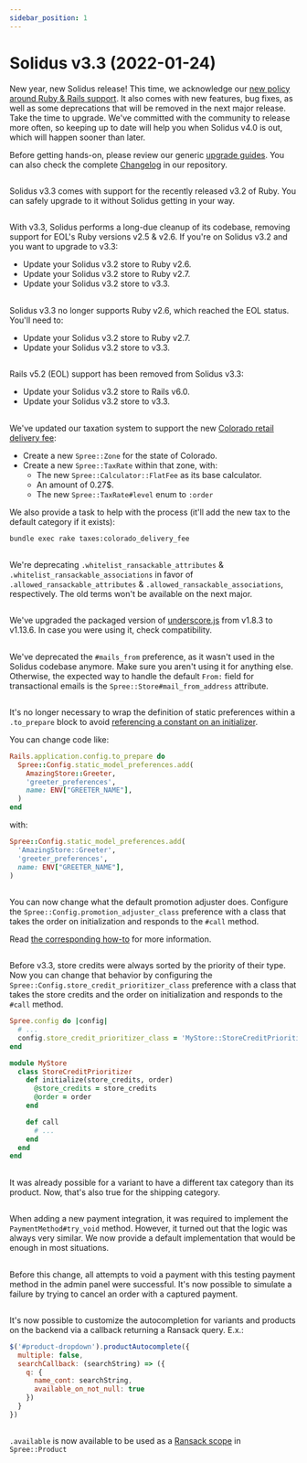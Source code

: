 ```yaml
---
sidebar_position: 1
---
```



# Solidus v3.3 (2022-01-24)

New year, new Solidus release! This time, we acknowledge our [new policy around Ruby & Rails support](https://solidus.io/release_policy/). It also comes with new features, bug fixes, as well as some deprecations that will be removed in the next major release. Take the time to upgrade. We've committed with the community to release more often, so keeping up to date will help you when Solidus v4.0 is out, which will happen sooner than later.

Before getting hands-on, please review our generic [upgrade guides](/getting-started/upgrading-solidus.mdx). You can also check the complete [Changelog](https://github.com/solidusio/solidus/blob/v3.3/CHANGELOG.md) in our repository.

## <PRLink description="Added support for Ruby v3.2" number="4817" />

Solidus v3.3 comes with support for the recently released v3.2 of Ruby. You can safely upgrade to it without Solidus getting in your way.

## <PRLink description="Removed support for Ruby v2.5" number="4845" />

With v3.3, Solidus performs a long-due cleanup of its codebase, removing support for EOL's Ruby versions v2.5 & v2.6. If you're on Solidus v3.2 and you want to upgrade to v3.3:

- Update your Solidus v3.2 store to Ruby v2.6.
- Update your Solidus v3.2 store to Ruby v2.7.
- Update your Solidus v3.2 store to v3.3.

## <PRLink description="Removed support for Ruby v2.6" number="4848" />

Solidus v3.3 no longer supports Ruby v2.6, which reached the EOL status. You'll need to:

- Update your Solidus v3.2 store to Ruby v2.7.
- Update your Solidus v3.2 store to v3.3.

## <PRLink description="Removed support for Rails v5.2" number="4850" />

Rails v5.2 (EOL) support has been removed from Solidus v3.3:

- Update your Solidus v3.2 store to Rails v6.0.
- Update your Solidus v3.2 store to v3.3.

## <PRLink description="Support for the new Colorado delivery fee" number="4491" />

We've updated our taxation system to support the new [Colorado retail delivery fee](https://tax.colorado.gov/retail-delivery-fee):

- Create a new `Spree::Zone` for the state of Colorado.
- Create a new `Spree::TaxRate` within that zone, with:
  - The new `Spree::Calculator::FlatFee` as its base calculator.
  - An amount of 0.27$.
  - The new `Spree::TaxRate#level` enum to `:order`

We also provide a task to help with the process (it'll add the new tax to the default category if it exists):

```bash
bundle exec rake taxes:colorado_delivery_fee
```

## <PRLink description="Deprecate discriminatory wording for Ransack methods" number="4853" />

We're deprecating `.whitelist_ransackable_attributes` & `.whitelist_ransackable_associations` in favor of `.allowed_ransackable_attributes` & `.allowed_ransackable_associations`, respectively. The old terms won't be available on the next major.

## <PRLink description="Version upgraded for packaged underscore.js" number="4660" />

We've upgraded the packaged version of [underscore.js](https://underscorejs.org/) from v1.8.3 to v1.13.6. In case you were using it, check compatibility.

## <PRLink description="Deprecated #mails_from preference" number="4712" />

We've deprecated the `#mails_from` preference, as it wasn't used in the Solidus codebase anymore. Make sure you aren't using it for anything else. Otherwise, the expected way to handle the default `From:` field for transactional emails is the `Spree::Store#mail_from_address` attribute.

## <PRLink description="Store static preferences using string class names" number="4858" />

It's no longer necessary to wrap the definition of static preferences within a `.to_prepare` block to avoid [referencing a constant on an initializer](https://guides.rubyonrails.org/v6.1.0/autoloading_and_reloading_constants.html#autoloading-when-the-application-boots).

You can change code like:

```ruby title="config/initializers/spree.rb"
Rails.application.config.to_prepare do
  Spree::Config.static_model_preferences.add(
    AmazingStore::Greeter,
    'greeter_preferences',
    name: ENV["GREETER_NAME"],
  )
end
```

with:


```ruby title="config/initializers/spree.rb"
Spree::Config.static_model_preferences.add(
  'AmazingStore::Greeter',
  'greeter_preferences',
  name: ENV["GREETER_NAME"],
)
```

## <PRLink description="Configurable promotion adjuster" number="4460" />

You can now change what the default promotion adjuster does. Configure the `Spree::Config.promotion_adjuster_class`
preference with a class that takes the order on initialization and responds to the `#call` method.

Read [the corresponding how-to][how-to-use-a-custom-promotion-adjuster] for more information.

[how-to-use-a-custom-promotion-adjuster]: ../how-tos/how-to-use-a-custom-promotion-adjuster

## <PRLink description="Configurable algorithm to prioritize store credits" number="4677" />

Before v3.3, store credits were always sorted by the priority of their type. Now you can change
that behavior by configuring the `Spree::Config.store_credit_prioritizer_class` preference with
a class that takes the store credits and the order on initialization and responds to the `#call`
method.

```ruby title="config/initializers/spree.rb"
Spree.config do |config|
  # ...
  config.store_credit_prioritizer_class = 'MyStore::StoreCreditPrioritizer'
end
```

```ruby title="app/models/my_store/store_credit_prioritizer.rb"
module MyStore
  class StoreCreditPrioritizer
    def initialize(store_credits, order)
      @store_credits = store_credits
      @order = order
    end

    def call
      # ...
    end
  end
end
```

## <PRLink description="Allow shipping category on variants" number="4739" />

It was already possible for a variant to have a different tax category than its product. Now, that's also true for the shipping category.

## <PRLink description="Default implementation for PaymentMethod#try_void" number="4843" />

When adding a new payment integration, it was required to implement the `PaymentMethod#try_void` method. However, it turned out that the logic was always very similar. We now provide a default implementation that would be enough in most situations.

## <PRLink description="Improved bogus credit card voiding" number="4861" />

Before this change, all attempts to void a payment with this testing payment method in the admin panel were successful. It's now possible to simulate a failure by trying to cancel an order with a captured payment.

## <PRLink description="Variant and product autocomplete functions flexibility with Ransack" number="4767" />

It's now possible to customize the autocompletion for variants and products on the backend via a callback returning a Ransack query. E.x.:

```javascript
$('#product-dropdown').productAutocomplete({
  multiple: false,
  searchCallback: (searchString) => ({
    q: {
      name_cont: searchString,
      available_on_not_null: true
    })
  }
})
```

## <PRLink description="Add available in product's Ransack scopes" number="4852" />

`.available` is now available to be used as a [Ransack scope](https://activerecord-hackery.github.io/ransack/going-further/other-notes/#using-scopesclass-methods) in `Spree::Product`
